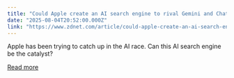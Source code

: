 ```yaml
---
title: "Could Apple create an AI search engine to rival Gemini and ChatGPT? Here's how it could succeed"
date: "2025-08-04T20:52:00.000Z"
link: "https://www.zdnet.com/article/could-apple-create-an-ai-search-engine-to-rival-gemini-and-chatgpt-heres-how-it-could-succeed/"
---
```


Apple has been trying to catch up in the AI race. Can this AI search engine be the catalyst?

[Read more](https://www.zdnet.com/article/could-apple-create-an-ai-search-engine-to-rival-gemini-and-chatgpt-heres-how-it-could-succeed/)
